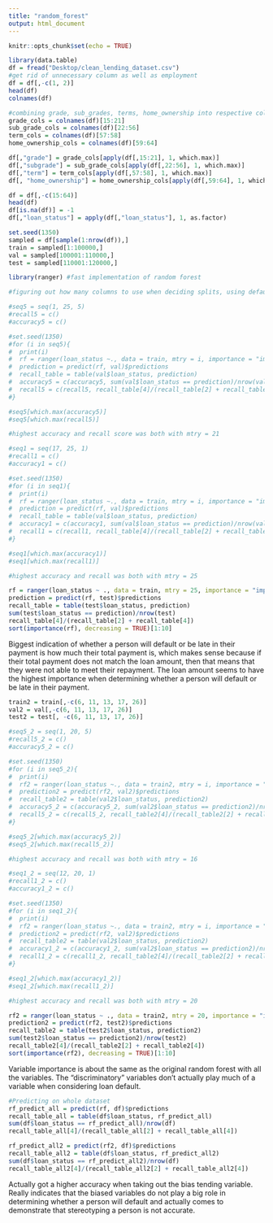 ```yaml
---
title: "random_forest"
output: html_document
---
```


```r
knitr::opts_chunk$set(echo = TRUE)
```


```R
library(data.table)
df = fread("Desktop/clean_lending_dataset.csv")
#get rid of unnecessary column as well as employment
df = df[,-c(1, 2)]
head(df)
colnames(df)
```

```R
#combining grade, sub_grades, terms, home_ownership into respective columns because R's random forest is able to pick out splits in categorical variables 
grade_cols = colnames(df)[15:21]
sub_grade_cols = colnames(df)[22:56]
term_cols = colnames(df)[57:58]
home_ownership_cols = colnames(df)[59:64]

df[,"grade"] = grade_cols[apply(df[,15:21], 1, which.max)]
df[,"subgrade"] = sub_grade_cols[apply(df[,22:56], 1, which.max)]
df[,"term"] = term_cols[apply(df[,57:58], 1, which.max)]
df[, "home_ownership"] = home_ownership_cols[apply(df[,59:64], 1, which.max)]

df = df[,-c(15:64)]
head(df)
df[is.na(df)] = -1
df[,"loan_status"] = apply(df[,"loan_status"], 1, as.factor)

set.seed(1350)
sampled = df[sample(1:nrow(df)),]
train = sampled[1:100000,]
val = sampled[100001:110000,]
test = sampled[110001:120000,]
```

```R
library(ranger) #fast implementation of random forest

#figuring out how many columns to use when deciding splits, using default number of trees of 500 and splitting by gini index

#seq5 = seq(1, 25, 5)
#recall5 = c()
#accuracy5 = c()

#set.seed(1350)
#for (i in seq5){
#  print(i)
#  rf = ranger(loan_status ~., data = train, mtry = i, importance = "impurity", seed = 1350)
#  prediction = predict(rf, val)$predictions
#  recall_table = table(val$loan_status, prediction)
#  accuracy5 = c(accuracy5, sum(val$loan_status == prediction)/nrow(val))
#  recall5 = c(recall5, recall_table[4]/(recall_table[2] + recall_table[4]))
#}

#seq5[which.max(accuracy5)]
#seq5[which.max(recall5)]

#highest accuracy and recall score was both with mtry = 21
```

```R
#seq1 = seq(17, 25, 1)
#recall1 = c()
#accuracy1 = c()

#set.seed(1350)
#for (i in seq1){
#  print(i)
#  rf = ranger(loan_status ~., data = train, mtry = i, importance = "impurity", seed = 1350)
#  prediction = predict(rf, val)$predictions
#  recall_table = table(val$loan_status, prediction)
#  accuracy1 = c(accuracy1, sum(val$loan_status == prediction)/nrow(val))
#  recall1 = c(recall1, recall_table[4]/(recall_table[2] + recall_table[4]))
#}

#seq1[which.max(accuracy1)]
#seq1[which.max(recall1)]

#highest accuracy and recall was both with mtry = 25
```

```R
rf = ranger(loan_status ~ ., data = train, mtry = 25, importance = "impurity", seed = 1350)
prediction = predict(rf, test)$predictions
recall_table = table(test$loan_status, prediction)
sum(test$loan_status == prediction)/nrow(test)
recall_table[4]/(recall_table[2] + recall_table[4])
sort(importance(rf), decreasing = TRUE)[1:10]
```
Biggest indication of whether a person will default or be late in their payment is how much their total payment is, which makes sense because if their total payment does not match the loan amount, then that means that they were not able to meet their repayment. 
The loan amount seems to have the highest importance when determining whether a person will default or be late in their payment. 

```R
train2 = train[,-c(6, 11, 13, 17, 26)]
val2 = val[,-c(6, 11, 13, 17, 26)]
test2 = test[, -c(6, 11, 13, 17, 26)]

#seq5_2 = seq(1, 20, 5)
#recall5_2 = c()
#accuracy5_2 = c()

#set.seed(1350)
#for (i in seq5_2){
#  print(i)
#  rf2 = ranger(loan_status ~., data = train2, mtry = i, importance = "impurity", seed = 1350)
#  prediction2 = predict(rf2, val2)$predictions
#  recall_table2 = table(val2$loan_status, prediction2)
#  accuracy5_2 = c(accuracy5_2, sum(val2$loan_status == prediction2)/nrow(val2))
#  recall5_2 = c(recall5_2, recall_table2[4]/(recall_table2[2] + recall_table2[4]))
#}

#seq5_2[which.max(accuracy5_2)]
#seq5_2[which.max(recall5_2)]

#highest accuracy and recall was both with mtry = 16
```

```R
#seq1_2 = seq(12, 20, 1)
#recall1_2 = c()
#accuracy1_2 = c()

#set.seed(1350)
#for (i in seq1_2){
#  print(i)
#  rf2 = ranger(loan_status ~., data = train2, mtry = i, importance = "impurity", seed = 1350)
#  prediction2 = predict(rf2, val2)$predictions
#  recall_table2 = table(val2$loan_status, prediction2)
#  accuracy1_2 = c(accuracy1_2, sum(val2$loan_status == prediction2)/nrow(val2))
#  recall1_2 = c(recall1_2, recall_table2[4]/(recall_table2[2] + recall_table2[4]))
#}

#seq1_2[which.max(accuracy1_2)]
#seq1_2[which.max(recall1_2)]

#highest accuracy and recall was both with mtry = 20
```

```R
rf2 = ranger(loan_status ~ ., data = train2, mtry = 20, importance = "impurity", seed = 1350)
prediction2 = predict(rf2, test2)$predictions
recall_table2 = table(test2$loan_status, prediction2)
sum(test2$loan_status == prediction2)/nrow(test2)
recall_table2[4]/(recall_table2[2] + recall_table2[4])
sort(importance(rf2), decreasing = TRUE)[1:10]
```

Variable importance is about the same as the original random forest with all the variables. The "discriminatory" variables don't actually play much of a variable when considering loan default. 

```R
#Predicting on whole dataset
rf_predict_all = predict(rf, df)$predictions
recall_table_all = table(df$loan_status, rf_predict_all)
sum(df$loan_status == rf_predict_all)/nrow(df)
recall_table_all[4]/(recall_table_all[2] + recall_table_all[4])
```


```R
rf_predict_all2 = predict(rf2, df)$predictions
recall_table_all2 = table(df$loan_status, rf_predict_all2)
sum(df$loan_status == rf_predict_all2)/nrow(df)
recall_table_all2[4]/(recall_table_all2[2] + recall_table_all2[4])
```

Actually got a higher accuracy when taking out the bias tending variable. Really indicates that the biased variables do not play a big role in determining whether a person will default and actually comes to demonstrate that stereotyping a person is not accurate. 


